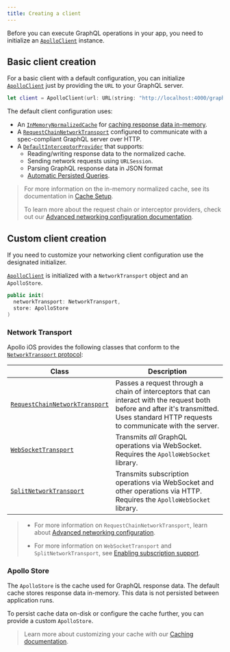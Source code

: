 ```yaml
---
title: Creating a client
---
```


Before you can execute GraphQL operations in your app, you need to initialize an [`ApolloClient`](https://www.apollographql.com/docs/ios/docc/documentation/apollo/apolloclient) instance.

## Basic client creation

For a basic client with a default configuration, you can initialize [`ApolloClient`](https://www.apollographql.com/docs/ios/docc/documentation/apollo/apolloclient) just by providing the `URL` to your GraphQL server.

```swift
let client = ApolloClient(url: URL(string: "http://localhost:4000/graphql")!)
```

The default client configuration uses:
- An [`InMemoryNormalizedCache`](https://www.apollographql.com/docs/ios/docc/documentation/apollo/inmemorynormalizedcache) for [caching response data in-memory](./../caching/cache-setup#inmemorynormalizedcache).
- A [`RequestChainNetworkTransport`](https://www.apollographql.com/docs/ios/docc/documentation/apollo/requestchainnetworktransport) configured to communicate with a spec-compliant GraphQL server over HTTP.
- A [`DefaultInterceptorProvider`](https://www.apollographql.com/docs/ios/docc/documentation/apollo/defaultinterceptorprovider) that supports:
  - Reading/writing response data to the normalized cache.
  - Sending network requests using `URLSession`.
  - Parsing GraphQL response data in JSON format
  - [Automatic Persisted Queries](https://www.apollographql.com/docs/apollo-server/performance/apq).

> For more information on the in-memory normalized cache, see its documentation in [Cache Setup](./../caching/cache-setup#inmemorynormalizedcache).
>
> To learn more about the request chain or interceptor providers, check out our [Advanced networking configuration documentation](./request-pipeline).

## Custom client creation

If you need to customize your networking client configuration use the designated initializer.

[`ApolloClient`](https://www.apollographql.com/docs/ios/docc/documentation/apollo/apolloclient) is initialized with a `NetworkTransport` object and an `ApolloStore`.

```swift
public init(
  networkTransport: NetworkTransport,
  store: ApolloStore
)
```

### Network Transport

Apollo iOS provides the following classes that conform to the [`NetworkTransport` protocol](https://www.apollographql.com/docs/ios/docc/documentation/apollo/networktransport):

| Class | Description |
|-------|-------------|
| [`RequestChainNetworkTransport`](https://www.apollographql.com/docs/ios/docc/documentation/apollo/requestchainnetworktransport) | Passes a request through a chain of interceptors that can interact with the request both before and after it's transmitted. Uses standard HTTP requests to communicate with the server. |
| [`WebSocketTransport`](https://www.apollographql.com/docs/ios/docc/documentation/apollowebsocket/websockettransport) | Transmits _all_ GraphQL operations via WebSocket. Requires the `ApolloWebSocket` library. |
| [`SplitNetworkTransport`](https://www.apollographql.com/docs/ios/docc/documentation/apollowebsocket/splitnetworktransport) | Transmits subscription operations via WebSocket and other operations via HTTP. Requires the `ApolloWebSocket` library. |

> * For more information on `RequestChainNetworkTransport`, learn about [Advanced networking configuration](./request-pipeline).
>
> * For more information on `WebSocketTransport` and `SplitNetworkTransport`, see [Enabling subscription support](./../fetching/subscriptions#enabling-graphql-subscription-support).

### Apollo Store

The `ApolloStore` is the cache used for GraphQL response data. The default cache stores response data in-memory. This data is not persisted between application runs.

To persist cache data on-disk or configure the cache further, you can provide a custom `ApolloStore`.

> Learn more about customizing your cache with our [Caching documentation](./../caching/introduction).